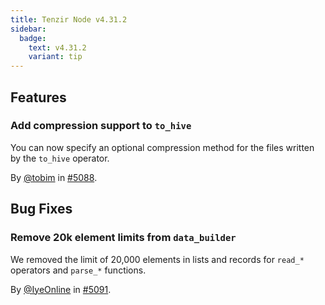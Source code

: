 ```yaml
---
title: Tenzir Node v4.31.2
sidebar:
  badge:
    text: v4.31.2
    variant: tip
---
```


## Features

### Add compression support to `to_hive`

You can now specify an optional compression method for the files written by the
`to_hive` operator.

By [@tobim](https://github.com/tobim) in [#5088](https://github.com/tenzir/tenzir/pull/5088).

## Bug Fixes

### Remove 20k element limits from `data_builder`

We removed the limit of 20,000 elements in lists and records for `read_*`
operators and `parse_*` functions.

By [@IyeOnline](https://github.com/IyeOnline) in [#5091](https://github.com/tenzir/tenzir/pull/5091).
